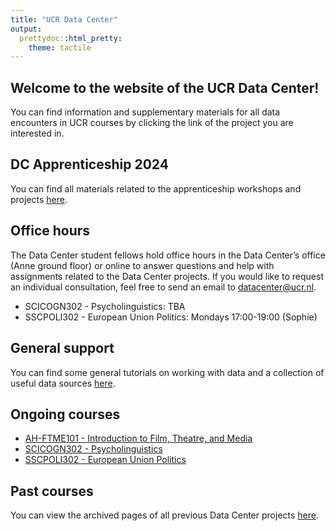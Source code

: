 ```yaml
---
title: "UCR Data Center"
output: 
  prettydoc::html_pretty:
    theme: tactile
---
```


## Welcome to the website of the UCR Data Center!

You can find information and supplementary materials for all data encounters in UCR courses by clicking the link of the project you are interested in.

## DC Apprenticeship 2024

You can find all materials related to the apprenticeship workshops and projects [here](apprenticeship.html).

## Office hours

The Data Center student fellows hold office hours in the Data Center's office (Anne ground floor) or online to answer questions and help with assignments related to the Data Center projects.
If you would like to request an individual consultation, feel free to send an email to [datacenter@ucr.nl](mailto:datacenter@ucr.nl).

* SCICOGN302 - Psycholinguistics: TBA
* SSCPOLI302 - European Union Politics: Mondays 17:00-19:00 (Sophie)

## General support

You can find some general tutorials on working with data and a collection of useful data sources [here](tutorial.html).

## Ongoing courses

* [AH-FTME101 - Introduction to Film, Theatre, and Media](AH-FTME101.html)
* [SCICOGN302 - Psycholinguistics](SCICOGN302.html)
* [SSCPOLI302 - European Union Politics](SSCPOLI302.html)

## Past courses

You can view the archived pages of all previous Data Center projects [here](archive.html).